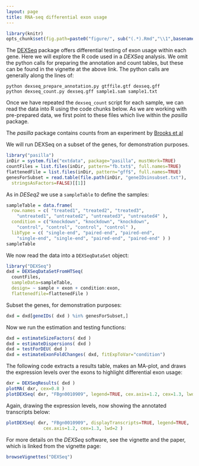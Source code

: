 ```yaml
---
layout: page
title: RNA-seq differential exon usage
---
```


```r
library(knitr)
opts_chunk$set(fig.path=paste0("figure/", sub("(.*).Rmd","\\1",basename(knitr:::knit_concord$get('infile'))), "-"))
```

The [DEXSeq](http://bioconductor.org/packages/release/bioc/html/DEXSeq.html) package offers differential testing of exon usage within each gene. Here we will explore the R code used in a *DEXSeq* analysis. We omit the python calls for preparing the annotation and count tables, but these can be found in the vignette at the above link. The python calls are generally along the lines of:

```
python dexseq_prepare_annotation.py gtffile.gtf dexseq.gff
python dexseq_count.py dexseq.gff sample1.sam sample1.txt
```

Once we have repeated the `dexseq_count` script for each sample, we can read the data into R using the code chunks below. As we are working with pre-prepared data, we first point to these files which live within the *pasilla* package. 

The *pasilla* package contains counts from an experiment by [Brooks et al](http://www.ncbi.nlm.nih.gov/pmc/articles/PMC3032923/)

We will run DEXSeq on a subset of the genes, for demonstration purposes.

```r
library("pasilla")
inDir = system.file("extdata", package="pasilla", mustWork=TRUE)
countFiles = list.files(inDir, pattern="fb.txt$", full.names=TRUE)
flattenedFile = list.files(inDir, pattern="gff$", full.names=TRUE)
genesForSubset = read.table(file.path(inDir, "geneIDsinsubset.txt"),
  stringsAsFactors=FALSE)[[1]]
```

As in *DESeq2* we use a `sampleTable` to define the samples:

```r
sampleTable = data.frame(
  row.names = c( "treated1", "treated2", "treated3",
    "untreated1", "untreated2", "untreated3", "untreated4" ),
  condition = c("knockdown", "knockdown", "knockdown",
    "control", "control", "control", "control" ),
  libType = c( "single-end", "paired-end", "paired-end",
    "single-end", "single-end", "paired-end", "paired-end" ) )
sampleTable
```

We now read the data into a `DEXSeqDataSet` object:

```r
library("DEXSeq")
dxd = DEXSeqDataSetFromHTSeq(
  countFiles,
  sampleData=sampleTable,
  design= ~ sample + exon + condition:exon,
  flattenedfile=flattenedFile )
```

Subset the genes, for demonstration purposes:

```r
dxd = dxd[geneIDs( dxd ) %in% genesForSubset,]
```

Now we run the estimation and testing functions:

```r
dxd = estimateSizeFactors( dxd )
dxd = estimateDispersions( dxd )
dxd = testForDEU( dxd )
dxd = estimateExonFoldChanges( dxd, fitExpToVar="condition")
```

The following code extracts a results table, makes an MA-plot, and draws the expression levels over the exons to highlight differential exon usage:

```r
dxr = DEXSeqResults( dxd )
plotMA( dxr, cex=0.8 )
plotDEXSeq( dxr, "FBgn0010909", legend=TRUE, cex.axis=1.2, cex=1.3, lwd=2 )
```

Again, drawing the expression levels, now showing the annotated transcripts below:

```r
plotDEXSeq( dxr, "FBgn0010909", displayTranscripts=TRUE, legend=TRUE,
              cex.axis=1.2, cex=1.3, lwd=2 )
```

For more details on the *DEXSeq* software, see the vignette and the paper, which is linked from the vignette page:

```r
browseVignettes("DEXSeq")
```
